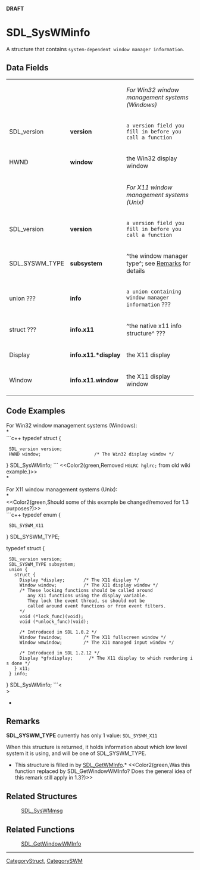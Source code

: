<!-- pragma section-numbers off -->
<!-- pragma disable-camelcase -->
'''DRAFT'''

= SDL_SysWMinfo =
A structure that contains <code>system-dependent window manager information</code>.


== Data Fields ==
{|
|
|
|''For Win32 window management systems (Windows)''
|-
|SDL_version
|'''version'''
|<code>a version field you fill in before you call a function</code>
|-
|HWND
|'''window'''
|the Win32 display window
|-
|
|
|''For X11 window management systems (Unix)''
|-
|SDL_version
|'''version'''
|<code>a version field you fill in before you call a function</code>
|-
|SDL_SYSWM_TYPE
|'''subsystem'''
|^the window manager type^; see [[#Remarks|Remarks]] for details
|-
|union ???
|'''info'''
|<code>a union containing window manager information</code> ???
|-
|struct ???
|'''info.x11'''
|^the native x11 info structure^ ???
|-
|Display
|'''info.x11.*display'''
|the X11 display
|-
|Window
|'''info.x11.window'''
|the X11 display window
|}

== Code Examples ==
For Win32 window management systems (Windows):
<br/>*<br/>
```c++
typedef struct {
  SDL_version version;
  HWND window;                    /* The Win32 display window */
} SDL_SysWMinfo;
```
<<Color2(green,Removed <code>HGLRC hglrc; <!-- The OpenGL context if any --></code> from old wiki example.)>><br/>
*

For X11 window management systems (Unix):
<br/>*<br/>
<<Color2(green,Should some of this example be changed/removed for 1.3 purposes?)>><br/>
```c++
typedef enum {
  SDL_SYSWM_X11
} SDL_SYSWM_TYPE;

typedef struct {
  SDL_version version;
  SDL_SYSWM_TYPE subsystem;
  union {
    struct {
      Display *display;       /* The X11 display */
      Window window;          /* The X11 display window */
      /* These locking functions should be called around
         any X11 functions using the display variable.
         They lock the event thread, so should not be
         called around event functions or from event filters.
      */
      void (*lock_func)(void);
      void (*unlock_func)(void);

      /* Introduced in SDL 1.0.2 */
      Window fswindow;        /* The X11 fullscreen window */
      Window wmwindow;        /* The X11 managed input window */

      /* Introduced in SDL 1.2.12 */
      Display *gfxdisplay;      /* The X11 display to which rendering is done */
    } x11;
  } info;
} SDL_SysWMinfo;
```<<BR>>
*

== Remarks ==
'''SDL_SYSWM_TYPE''' currently has only 1 value:  <code>SDL_SYSWM_X11</code>

When this structure is returned, it holds information about which low level system it is using, and will be one of SDL_SYSWM_TYPE.

*This structure is filled in by [[SDL_GetWMInfo]].*  <<Color2(green,Was this function replaced by SDL_GetWindowWMInfo?  Does the general idea of this remark still apply in 1.3?)>>

== Related Structures ==
:[[SDL_SysWMmsg]]

== Related Functions ==
:[[SDL_GetWindowWMInfo]]

----
[[CategoryStruct]], [[CategorySWM]]
